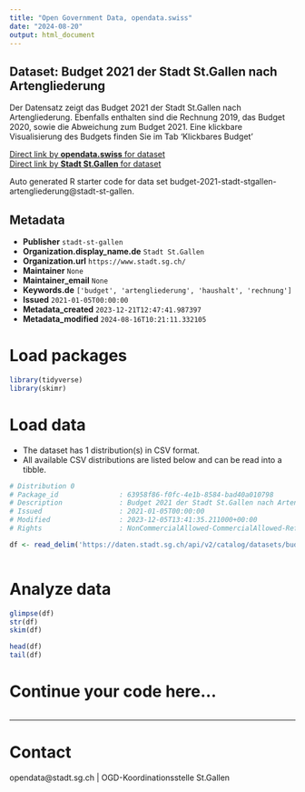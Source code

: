 ```yaml
---
title: "Open Government Data, opendata.swiss"
date: "2024-08-20"
output: html_document
---
```


## Dataset: Budget 2021 der Stadt St.Gallen nach Artengliederung

Der Datensatz zeigt das Budget 2021 der Stadt St.Gallen nach Artengliederung. Ebenfalls enthalten sind die Rechnung 2019, das Budget 2020, sowie die Abweichung zum Budget 2021. Eine klickbare Visualisierung des Budgets finden Sie im Tab 'Klickbares Budget'

[Direct link by **opendata.swiss** for dataset](https://opendata.swiss/de/dataset/budget-2021-der-stadt-st-gallen-nach-artengliederung)<br>
[Direct link by **Stadt St.Gallen** for dataset](https://daten.stadt.sg.ch/explore/dataset/budget-2021-stadt-stgallen-artengliederung/)

Auto generated R starter code for data set budget-2021-stadt-stgallen-artengliederung@stadt-st-gallen.

## Metadata

- **Publisher** `stadt-st-gallen`
- **Organization.display_name.de** `Stadt St.Gallen`
- **Organization.url** `https://www.stadt.sg.ch/`
- **Maintainer** `None`
- **Maintainer_email** `None`
- **Keywords.de** `['budget', 'artengliederung', 'haushalt', 'rechnung']`
- **Issued** `2021-01-05T00:00:00`
- **Metadata_created** `2023-12-21T12:47:41.987397`
- **Metadata_modified** `2024-08-16T10:21:11.332105`


# Load packages

```r

library(tidyverse)
library(skimr)

```

# Load data

-   The dataset has 1 distribution(s) in CSV format.
-   All available CSV distributions are listed below and can be read into a tibble.

```r

# Distribution 0
# Package_id               : 63958f86-f0fc-4e1b-8584-bad40a010798
# Description              : Budget 2021 der Stadt St.Gallen nach Artengliederung (csv)
# Issued                   : 2021-01-05T00:00:00
# Modified                 : 2023-12-05T13:41:35.211000+00:00
# Rights                   : NonCommercialAllowed-CommercialAllowed-ReferenceRequired

df <- read_delim('https://daten.stadt.sg.ch/api/v2/catalog/datasets/budget-2021-stadt-stgallen-artengliederung/exports/csv?use_labels=true')



```

# Analyze data

```r

glimpse(df)
str(df)
skim(df)

head(df)
tail(df)

```

# Continue your code here...

```r

```

------------------------------------------------------------------------

# Contact

opendata@stadt.sg.ch | OGD-Koordinationsstelle St.Gallen
